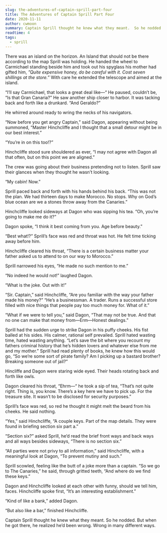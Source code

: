 ```yaml
---
slug: the-adventures-of-captain-sprill-part-four
title: The Adventures of Captain Sprill Part Four
date: 2020-11-11
author: cwmoon
summary: Captain Sprill thought he knew what they meant.  So he nodded.  But when he got there, he realized he’d been wrong.  Wrong in many different ways. 
readtime: 4
tags:
  - sprill
---
```


There was an island on the horizon.  An Island that should not be there according to the map Sprill was holding.  He handed the wheel to Carmichael standing beside him and took out his spyglass his mother had gifted him, *”Quite expensive honey, do be careful with it.  Cost seven shillings at the store.”* With care he extended the telescope and aimed at the island. 

“I’ll say Carmichael, that looks a great deal like—“ He paused, couldn’t be, “Is that Gran Canaria?”  He saw another ship closer to harbor.  It was tacking back and forth like a drunkard. “And Geraldo?” 

He whirred around ready to wring the necks of his navigators. 

“Now before you get angry Captain,” said Dagon, appearing without being summoned, “Master Hinchcliffe and I thought that a small detour might be in our best interest.” 

“You’re in on this too!?” 

Hinchcliffe stood sure shouldered as ever, “I may not agree with Dagon all that often, but on this point we are aligned.”

The crew was going about their business pretending not to listen.  Sprill saw their glances when they thought he wasn’t looking. 

“My cabin!  Now.”

Sprill paced back and forth with his hands behind his back.  “This was not the plan.  We had thirteen days to make Morocco. No stops.  Why on God’s blue ocean are we a stones throw away from the Canaries.” 

Hinchcliffe looked sideways at Dagon who was sipping his tea. “Oh, you’re going to make me do it?”

Dagon spoke, “I think it best coming from you.  Age before beauty.”

“Best what!?” Sprill’s face was red and throat was hot. He felt time ticking away before him. 

Hinchcliffe cleared his throat, “There is a certain business matter your father asked us to attend to on our way to Morocco.” 

Sprill narrowed his eyes, “He made no such mention to me.”

“No indeed he would not!” laughed Dagon. 

“What is the joke. Out with it!” 

“Sir. Captain,” said Hinchcliffe, “Are you familiar with the way your father made his money?”
“He’s a businessman.  A trader.  Runs a successful store filled with nice things that people pay too much money for.  What of it.” 

“What if we were to tell you,” said Dagon, “That may not be true.  And that no one can make that money from—Erm—Honest dealings.” 

Sprill had the sudden urge to strike Dagon in his puffy cheeks. His fist balled at his sides. His calmer, rational self prevailed. Sprill hated wasting time, hated wasting anything. “Let’s save the bit where you recount my fathers criminal history that he’s hidden lovers and whatever else from me and my mother.” Sprill had read plenty of books, he knew how this would go, “So we’re some sort of pirate family?  Am I picking up a bastard brother?  Breaking someone out of jail?”

Hincliffe and Dagon were staring wide eyed.  Their heads rotating back and forth like owls.

Dagon cleared his throat, “Ehrm—“ he took a sip of tea, “That’s not quite right.  Thing is, you know.  There’s a key here we have to pick up.  For the treasure site.  It wasn’t to be disclosed for security purposes.” 

Sprill’s face was red, so red he thought it might melt the beard from his cheeks. He said nothing. 

“Yes,” said Hinchcliffe, “A couple keys.  Part of the map details.  They were found in briefing section six part a.”

“Section six?” asked Sprill, he’d read the brief front ways and back ways and all ways besides sideways, “There is no section six.”

“All parties were not privy to all information,” said Hinchcliffe, with a meaningful look at Dagon, “To prevent mutiny and such.”

Sprill scowled, feeling like the butt of a joke more than a captain.  “So we go to The Canaries,” he said, through gritted teeth, “And where do we find these keys.”

Dagon and Hinchcliffe looked at each other with funny, should we tell him, faces. Hinchcliffe spoke first, “It’s an interesting establishment.”

“Kind of like a bank,” added Dagon.

“But also like a bar,” finished Hinchcliffe. 

Captain Sprill thought he knew what they meant.  So he nodded.  But when he got there, he realized he’d been wrong.  Wrong in many different ways. 